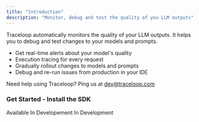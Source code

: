 ```yaml
---
title: "Introduction"
description: "Monitor, debug and test the quality of you LLM outputs"
---
```


Traceloop automatically monitors the quality of your LLM outputs. It helps you to debug and test changes to your models and prompts.

- Get real-time alerts about your model's quality
- Execution tracing for every request
- Gradually rollout changes to models and prompts
- Debug and re-run issues from production in your IDE

Need help using Traceloop? Ping us at dev@traceloop.com

### Get Started - Install the SDK

<CardGroup cols={3}>
  <Card title="Python" icon="python" href="/python-sdk">
    Available
  </Card>
  <Card title="Javascript / Typescript" icon="node">
    In Developement
  </Card>
  <Card title="Go" icon="golang">
    In Development
  </Card>
</CardGroup>
